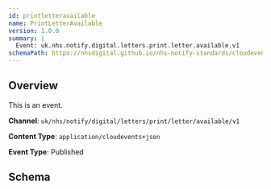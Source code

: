 ```yaml
---
id: printletteravailable
name: PrintLetterAvailable
version: 1.0.0
summary: |
  Event: uk.nhs.notify.digital.letters.print.letter.available.v1
schemaPath: https://nhsdigital.github.io/nhs-notify-standards/cloudevents/nhs-notify-example-event.schema.json
---
```


## Overview

This is an event.

**Channel**: `uk/nhs/notify/digital/letters/print/letter/available/v1`

**Content Type**: `application/cloudevents+json`

**Event Type**: Published

## Schema
